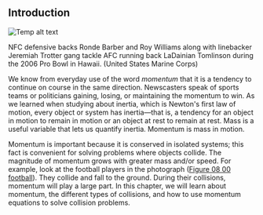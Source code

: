 ## Introduction
![Temp alt text](__MEDIA_URL__CNX_HSPhysics_08_00_football.jpg)<p>NFC defensive backs Ronde Barber and Roy Williams along with linebacker Jeremiah Trotter gang tackle AFC running back LaDainian Tomlinson during the 2006 Pro Bowl in Hawaii. (United States Marine Corps)</p>
We know from everyday use of the word *momentum* that it is a tendency to continue on course in the same direction. Newscasters speak of sports teams or politicians gaining, losing, or maintaining the momentum to win. As we learned when studying about inertia, which is Newton's first law of motion, every object or system has inertia—that is, a tendency for an object in motion to remain in motion or an object at rest to remain at rest. Mass is a useful variable that lets us quantify inertia. Momentum is mass in motion.

Momentum is important because it is conserved in isolated systems; this fact is convenient for solving problems where objects collide. The magnitude of momentum grows with greater mass and/or speed. For example, look at the football players in the photograph ([Figure 08 00 football](Figure_08_00_football)). They collide and fall to the ground. During their collisions, momentum will play a large part. In this chapter, we will learn about momentum, the different types of collisions, and how to use momentum equations to solve collision problems.

